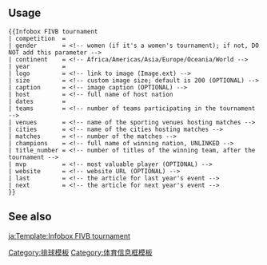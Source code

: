 {{Documentation subpage}}
<!--
    PLEASE ADD CATEGORIES AND INTERWIKIS AT THE BOTTOM OF THIS PAGE
    YOU CAN EDIT THE TEMPLATE DOCUMENTATION BELOW THIS COMMENT
-->
==Usage==

<pre>
{{Infobox FIVB tournament
| competition  =
| gender       = <!-- women (if it's a women's tournament); if not, DO NOT add this parameter -->
| continent    = <!-- Africa/Americas/Asia/Europe/Oceania/World -->
| year         = 
| logo         = <!-- link to image (Image.ext) -->
| size         = <!-- custom image size; default is 200 (OPTIONAL) -->
| caption      = <!-- image caption (OPTIONAL) -->
| host         = <!-- full name of host nation
| dates        = 
| teams        = <!-- number of teams participating in the tournament -->
| venues       = <!-- name of the sporting venues hosting matches -->
| cities       = <!-- name of the cities hosting matches -->
| matches      = <!-- number of the matches -->
| champions    = <!-- full name of winning nation, UNLINKED -->
| title_number = <!-- number of titles of the winning team, after the tournament -->
| mvp          = <!-- most valuable player (OPTIONAL) -->
| website      = <!-- website URL (OPTIONAL) -->
| last         = <!-- the article for last year's event -->
| next         = <!-- the article for next year's event -->
}}</pre>

==See also==


<includeonly>

<!-- PLEASE ADD CATEGORIES BELOW THIS LINE, THANKS. -->
[[Category:排球模板]]
[[Category:体育信息框模板]]
[[ja:Template:Infobox FIVB tournament]]
</includeonly>